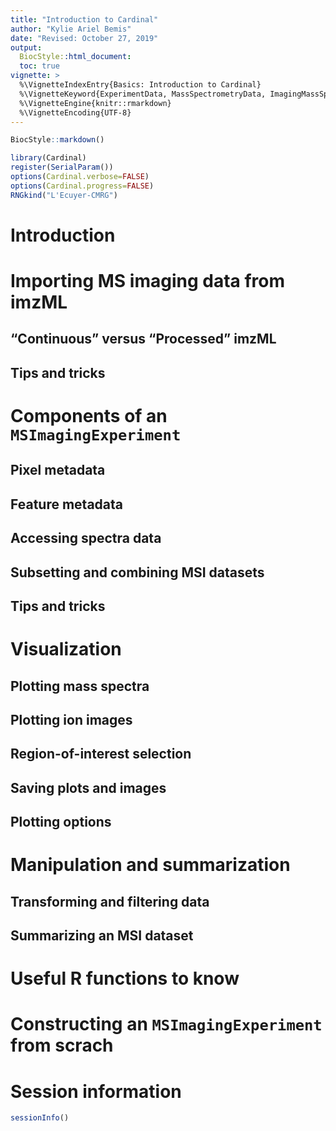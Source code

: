 ```yaml
---
title: "Introduction to Cardinal"
author: "Kylie Ariel Bemis"
date: "Revised: October 27, 2019"
output:
  BiocStyle::html_document:
  toc: true
vignette: >
  %\VignetteIndexEntry{Basics: Introduction to Cardinal}
  %\VignetteKeyword{ExperimentData, MassSpectrometryData, ImagingMassSpectrometry}
  %\VignetteEngine{knitr::rmarkdown}
  %\VignetteEncoding{UTF-8}
---
```


```r
BiocStyle::markdown()
```

```r
library(Cardinal)
register(SerialParam())
options(Cardinal.verbose=FALSE)
options(Cardinal.progress=FALSE)
RNGkind("L'Ecuyer-CMRG")
```

# Introduction 

# Importing MS imaging data from imzML

## "Continuous" versus "Processed" imzML

## Tips and tricks

# Components of an `MSImagingExperiment`

## Pixel metadata

## Feature metadata

## Accessing spectra data

## Subsetting and combining MSI datasets

## Tips and tricks


# Visualization

## Plotting mass spectra

## Plotting ion images

## Region-of-interest selection

## Saving plots and images

## Plotting options


# Manipulation and summarization

## Transforming and filtering data

## Summarizing an MSI dataset


# Useful R functions to know


# Constructing an `MSImagingExperiment` from scrach


# Session information

```r
sessionInfo()
```



